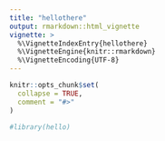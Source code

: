 ```yaml
---
title: "hellothere"
output: rmarkdown::html_vignette
vignette: >
  %\VignetteIndexEntry{hellothere}
  %\VignetteEngine{knitr::rmarkdown}
  %\VignetteEncoding{UTF-8}
---
```


```r
knitr::opts_chunk$set(
  collapse = TRUE,
  comment = "#>"
)
```

```r
#library(hello)

```
